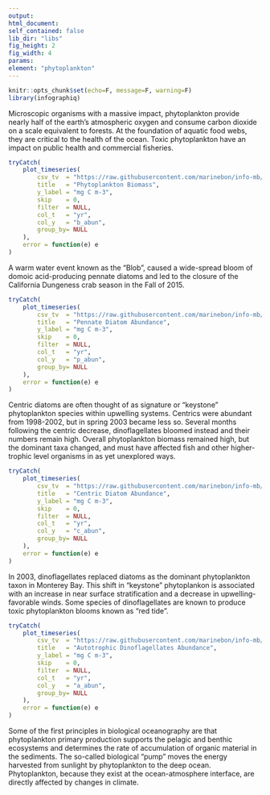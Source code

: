 ```yaml
---
output:
html_document:
self_contained: false
lib_dir: "libs"
fig_height: 2
fig_width: 4
params:
element: "phytoplankton"
---
```


```r
knitr::opts_chunk$set(echo=F, message=F, warning=F)
library(infographiq)
```

<base target="_parent">
Microscopic organisms with a massive impact, phytoplankton provide nearly half of the earth's atmospheric oxygen and consume carbon dioxide on a scale equivalent to forests. At the foundation of aquatic food webs, they are critical to the health of the ocean. Toxic phytoplankton have an impact on public health and commercial fisheries.

```r
tryCatch(
    plot_timeseries(
        csv_tv  = "https://raw.githubusercontent.com/marinebon/info-mb/master/prep/data/phytoplankton/efm_biomass_mb_by_year.csv",
        title   = "Phytoplankton Biomass",
        y_label = "mg C m-3",
        skip    = 0,
        filter  = NULL,
        col_t   = "yr",
        col_y   = "b_abun",
        group_by= NULL
    ),
    error = function(e) e
)
```
 A warm water event known as the "Blob", caused a wide-spread bloom of domoic acid-producing pennate diatoms and led to the closure of the California Dungeness crab season in the Fall of 2015.

```r
tryCatch(
    plot_timeseries(
        csv_tv  = "https://raw.githubusercontent.com/marinebon/info-mb/master/prep/data/phytoplankton/efm_diatoms_mb_by_year.csv",
        title   = "Pennate Diatom Abundance",
        y_label = "mg C m-3",
        skip    = 0,
        filter  = NULL,
        col_t   = "yr",
        col_y   = "p_abun",
        group_by= NULL
    ),
    error = function(e) e
)
```
Centric diatoms are often thought of as signature or "keystone" phytoplankton species within upwelling systems. Centrics were abundant from 1998-2002, but in spring 2003 became less so. Several months following the centric decrease, dinoflagellates bloomed instead and their numbers remain high. Overall phytoplankton biomass remained high, but the dominant taxa changed, and must have affected fish and other higher-trophic level organisms in as yet unexplored ways.


```r
tryCatch(
    plot_timeseries(
        csv_tv  = "https://raw.githubusercontent.com/marinebon/info-mb/master/prep/data/phytoplankton/efm_diatoms_mb_by_year.csv",
        title   = "Centric Diatom Abundance",
        y_label = "mg C m-3",
        skip    = 0,
        filter  = NULL,
        col_t   = "yr",
        col_y   = "c_abun",
        group_by= NULL
    ),
    error = function(e) e
)
```
In 2003, dinoflagellates replaced diatoms as the dominant phytoplankton taxon in Monterey Bay. This shift in "keystone" phytoplankon is associated with an increase in near surface stratification and a decrease in upwelling-favorable winds. Some species of dinoflagellates are known to produce toxic phytoplankton blooms known as "red tide".

```r
tryCatch(
    plot_timeseries(
        csv_tv  = "https://raw.githubusercontent.com/marinebon/info-mb/master/prep/data/phytoplankton/efm_dinos_mb_by_year.csv",
        title   = "Autotrophic Dinoflagellates Abundance",
        y_label = "mg C m-3",
        skip    = 0,
        filter  = NULL,
        col_t   = "yr",
        col_y   = "a_abun",
        group_by= NULL
    ),
    error = function(e) e
)
```
<p>Some of the first principles in biological oceanography are that phytoplankton primary production supports the pelagic and benthic ecosystems and determines the rate of accumulation of organic material in the sediments. The so-called biological “pump” moves the energy harvested from sunlight by phytoplankton to the deep ocean. Phytoplankton, because they exist at the ocean-atmosphere interface, are directly affected by changes in climate.

